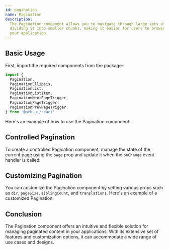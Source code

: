 ```yaml
---
id: pagination
name: Pagination
description:
  The Pagination component allows you to navigate through large sets of data by
  dividing it into smaller chunks, making it easier for users to browse through
  your application.
---
```


## Basic Usage

First, import the required components from the package:

```ts
import {
  Pagination,
  PaginationEllipsis,
  PaginationList,
  PaginationListItem,
  PaginationNextPageTrigger,
  PaginationPageTrigger,
  PaginationPrevPageTrigger,
} from '@ark-ui/react'
```

Here's an example of how to use the Pagination component:

<Story name="Basic" />

## Controlled Pagination

To create a controlled Pagination component, manage the state of the current
page using the `page` prop and update it when the `onChange` event handler is
called:

<Story name="Controlled" />

## Customizing Pagination

You can customize the Pagination component by setting various props such as
`dir`, `pageSize`, `siblingCount`, and `translations`. Here's an example of a
customized Pagination:

<Story name="Customized" />

## Conclusion

The Pagination component offers an intuitive and flexible solution for managing
paginated content in your applications. With its extensive set of features and
customization options, it can accommodate a wide range of use cases and designs.
